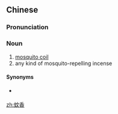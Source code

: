 ==Chinese==
{{zh-forms}}

===Pronunciation===
{{zh-pron
|m=wénxiāng
|c=man1 hoeng1
|h=pfs=mûn-hiông
|cat=n
}}

===Noun===
{{zh-noun}}

# [[mosquito coil]]
# any kind of mosquito-repelling incense

====Synonyms====
* {{qualifier|Min Nan}} {{zh-l|蠓香|báng-hiuⁿ}}

[[zh:蚊香]]
